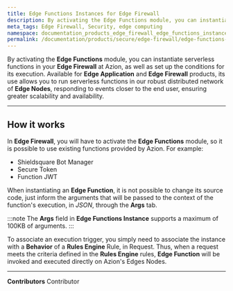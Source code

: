 ```yaml
---
title: Edge Functions Instances for Edge Firewall
description: By activating the Edge Functions module, you can instantiate serverless functions in your Edge Firewall at Azion, as well as set up the conditions for its execution.
meta_tags: Edge Firewall, Security, edge computing
namespace: documentation_products_edge_firewall_edge_functions_instances
permalink: /documentation/products/secure/edge-firewall/edge-functions-instances/
---
```



By activating the **Edge Functions** module, you can instantiate serverless functions in your **Edge Firewall** at Azion, as well as set up the conditions for its execution. Available for **Edge Application** and **Edge Firewall** products, its use allows you to run serverless functions in our robust distributed network of **Edge Nodes**, responding to events closer to the end user, ensuring greater scalability and availability.

---

## How it works

In **Edge Firewall**, you will have to activate the **Edge Functions** module, so it is possible to use existing functions provided by Azion. For example:

- Shieldsquare Bot Manager
- Secure Token
- Function JWT

When instantiating an **Edge Function**, it is not possible to change its source code, just inform the arguments that will be passed to the context of the function's execution, in *JSON*, through the **Args** tab.

:::note
The **Args** field in **Edge Functions Instance** supports a maximum of 100KB of arguments.
:::

<LinkButton link="/en/documentation/products/guides/secure/instantiate-edge-functions/" label="go to instantiate edge functions guide" outlined /> 

To associate an execution trigger, you simply need to associate the instance with a **Behavior** of a **Rules Engine** Rule, in Request. Thus, when a request meets the criteria defined in the **Rules Engine** rules, **Edge Function** will be invoked and executed directly on Azion's Edges Nodes.

<LinkButton link="/en/documentation/products/guides/secure/work-with-rules-engine/" label="go to work with rules engine guide" outlined /> 


---


**Contributors** <ContributorList>Contributor</ContributorList>
